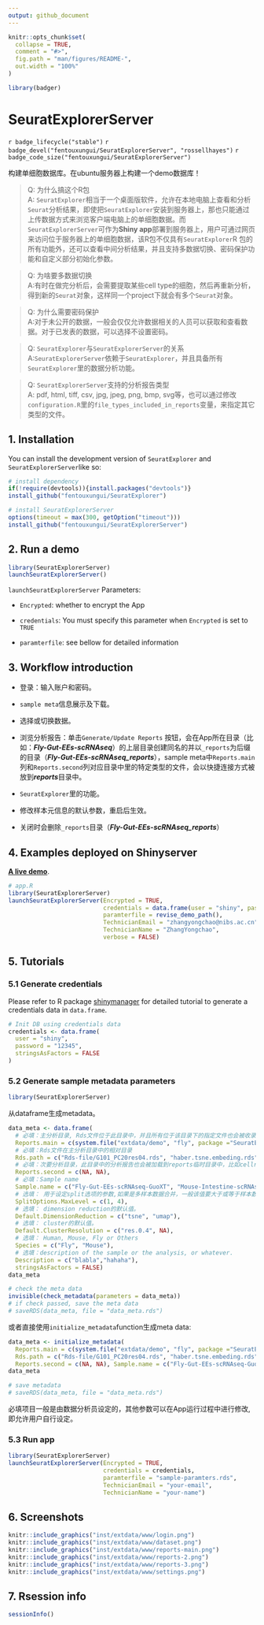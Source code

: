 ```yaml
---
output: github_document
---
```


<!-- README.md is generated from README.Rmd. Please edit that file -->

```r
knitr::opts_chunk$set(
  collapse = TRUE,
  comment = "#>",
  fig.path = "man/figures/README-",
  out.width = "100%"
)
```

```r
library(badger)
```

# SeuratExplorerServer

<!-- badges: start -->
`r badge_lifecycle("stable")`
`r badge_devel("fentouxungui/SeuratExplorerServer", "rossellhayes")`
`r badge_code_size("fentouxungui/SeuratExplorerServer")`
<!-- badges: end -->

构建单细胞数据库。在ubuntu服务器上构建一个demo数据库！

> Q: 为什么搞这个R包<br/>
A: ``SeuratExplorer``相当于一个桌面版软件，允许在本地电脑上查看和分析``Seurat``分析结果，即使把``SeuratExplorer``安装到服务器上，那也只能通过上传数据方式来浏览客户端电脑上的单细胞数据。而``SeuratExplorerServer``可作为**Shiny app**部署到服务器上，用户可通过网页来访问位于服务器上的单细胞数据，该R包不仅具有``SeuratExplorer``R 包的所有功能外，还可以查看中间分析结果，并且支持多数据切换、密码保护功能和自定义部分初始化参数。

> Q: 为啥要多数据切换<br/>
A:有时在做完分析后，会需要提取某些cell type的细胞，然后再重新分析，得到新的``Seurat``对象，这样同一个project下就会有多个``Seurat``对象。

> Q: 为什么需要密码保护<br/>
A:对于未公开的数据，一般会仅仅允许数据相关的人员可以获取和查看数据。对于已发表的数据，可以选择不设置密码。

> Q: ``SeuratExplorer``与``SeuratExplorerServer``的关系<br/>
A:``SeuratExplorerServer``依赖于``SeuratExplorer``，并且具备所有``SeuratExplorer``里的数据分析功能。

> Q: ``SeuratExplorerServer``支持的分析报告类型<br/>
A: pdf, html, tiff, csv, jpg, jpeg, png, bmp, svg等，也可以通过修改``configuration.R``里的``file_types_included_in_reports``变量，来指定其它类型的文件。


## 1. Installation

You can install the development version of ``SeuratExplorer`` and ``SeuratExplorerServer``like so:

```r
# install dependency
if(!require(devtools)){install.packages("devtools")}
install_github("fentouxungui/SeuratExplorer")

# install SeuratExplorerServer
options(timeout = max(300, getOption("timeout")))
install_github("fentouxungui/SeuratExplorerServer")
```

## 2. Run a demo

```r
library(SeuratExplorerServer)
launchSeuratExplorerServer()
```

```launchSeuratExplorerServer``` Parameters:

- ``Encrypted``: whether to encrypt the App

- ``credentials``: You must specify this parameter when ``Encrypted`` is set to ``TRUE``

- ``paramterfile``: see bellow for detailed information

## 3. Workflow introduction

- 登录：输入账户和密码。

- ``sample meta``信息展示及下载。

- 选择或切换数据。

- 浏览分析报告：单击``Generate/Update Reports`` 按钮，会在App所在目录（比如：***Fly-Gut-EEs-scRNAseq***）的上层目录创建同名的并以``_reports``为后缀的目录（***Fly-Gut-EEs-scRNAseq_reports***），sample meta中``Reports.main``列和``Reports.second``列对应目录中里的特定类型的文件，会以快捷连接方式被放到***reports***目录中。

- ``SeuratExplorer``里的功能。

- 修改样本元信息的默认参数，重启后生效。

- 关闭时会删除``_reports``目录（***Fly-Gut-EEs-scRNAseq_reports***）

## 4. Examples deployed on Shinyserver

[**A live demo**](http://www.nibs.ac.cn:666/Test-SeuratExplorer-Server/).

```r
# app.R
library(SeuratExplorerServer)
launchSeuratExplorerServer(Encrypted = TRUE,
                           credentials = data.frame(user = "shiny", password = "12345", stringsAsFactors = FALSE),
                           paramterfile = revise_demo_path(),
                           TechnicianEmail = "zhangyongchao@nibs.ac.cn",
                           TechnicianName = "ZhangYongchao",
                           verbose = FALSE)
```

## 5. Tutorials

### 5.1 Generate credentials

Please refer to R package [shinymanager](https://github.com/datastorm-open/shinymanager) for detailed tutorial to generate a credentials data in ``data.frame``.

```r
# Init DB using credentials data
credentials <- data.frame(
  user = "shiny",
  password = "12345",
  stringsAsFactors = FALSE
)
```

### 5.2 Generate sample metadata parameters

```r
library(SeuratExplorerServer)
```

从dataframe生成metadata。

```r
data_meta <- data.frame(
  # 必填：主分析目录, Rds文件位于此目录中，并且所有位于该目录下的指定文件也会被收录到reports中，以sample name进行命名和区分。
  Reports.main = c(system.file("extdata/demo", "fly", package ="SeuratExplorerServer"), system.file("extdata/demo", "mouse", package ="SeuratExplorerServer")), 
  # 必填：Rds文件在主分析目录中的相对目录
  Rds.path = c("Rds-file/G101_PC20res04.rds", "haber.tsne.embeding.rds"),
  # 必填：次要分析目录，此目录中的分析报告也会被加载到reports临时目录中，比如cellranger的结果，会被放到Others子目录下。
  Reports.second = c(NA, NA), 
  # 必填：Sample name
  Sample.name = c("Fly-Gut-EEs-scRNAseq-GuoXT", "Mouse-Intestine-scRNAseq-Haber"), 
  # 选填： 用于设定split选项的参数,如果是多样本数据合并，一般该值要大于或等于样本数。
  SplitOptions.MaxLevel = c(1, 4), 
  # 选填： dimension reduction的默认值。
  Default.DimensionReduction = c("tsne", "umap"),
  # 选填： cluster的默认值。
  Default.ClusterResolution = c("res.0.4", NA),
  # 选填： Human, Mouse, Fly or Others
  Species = c("Fly", "Mouse"), 
  # 选填：description of the sample or the analysis, or whatever.
  Description = c("blabla","hahaha"), 
  stringsAsFactors = FALSE)
data_meta

# check the meta data
invisible(check_metadata(parameters = data_meta))
# if check passed, save the meta data
# saveRDS(data_meta, file = "data_meta.rds")
```

或者直接使用``initialize_metadata``function生成meta data:

```r
data_meta <- initialize_metadata(
  Reports.main = c(system.file("extdata/demo", "fly", package ="SeuratExplorerServer"), system.file("extdata/demo", "mouse", package ="SeuratExplorerServer")),
  Rds.path = c("Rds-file/G101_PC20res04.rds", "haber.tsne.embeding.rds"),
  Reports.second = c(NA, NA), Sample.name = c("Fly-Gut-EEs-scRNAseq-GuoXT", "Mouse-Intestine-scRNAseq-Haber"))
data_meta

# save metadata
# saveRDS(data_meta, file = "data_meta.rds")
```



必填项目一般是由数据分析员设定的，其他参数可以在App运行过程中进行修改, 即允许用户自行设定。


### 5.3 Run app

```r
library(SeuratExplorerServer)
launchSeuratExplorerServer(Encrypted = TRUE, 
                           credentials = credentials,
                           paramterfile = "sample-paramters.rds",
                           TechnicianEmail = "your-email",
                           TechnicianName = "your-name")
```

## 6. Screenshots


```r
knitr::include_graphics("inst/extdata/www/login.png")
knitr::include_graphics("inst/extdata/www/dataset.png")
knitr::include_graphics("inst/extdata/www/reports-main.png")
knitr::include_graphics("inst/extdata/www/reports-2.png")
knitr::include_graphics("inst/extdata/www/reports-3.png")
knitr::include_graphics("inst/extdata/www/settings.png")
```

## 7. Rsession info

```r
sessionInfo()
```







